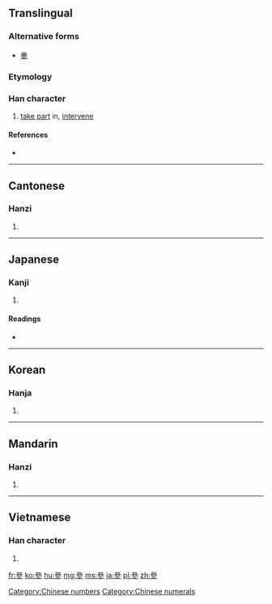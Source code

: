{{also|参}}
==Translingual==

===Alternative forms===
* [[曑]]

===Etymology===
{{Han compound|晶|㐱|c1=s|c2=p|ls=psc}}

===Han character===
{{Han char|rn=28|rad=厶|as=09|sn=11|four=2320<sub>2</sub>|canj=戈戈戈竹 (IIIH)}}

# [[take part]] in, [[intervene]]

====References====
* {{Han ref|kx=0164.280|dkj=03098|dj=0372.280|hdz=10387.230|uh=53C3|ud=21443|bh=B0D1|bd=45265}}

[[Category:Chinese numbers]]
[[Category:Chinese numerals]]
----

==Cantonese==

===Hanzi===
{{yue-hanzi|jyut=|y=chaam1|sim=参}}

# {{defn|lang=yue|sort=厶09}}

----

==Japanese==

===Kanji===
{{ja-kanji|grade=|rs=厶09}}

# {{defn|lang=ja|sort=厶09}}

====Readings====
* {{ja-readings|on=[[さん]] (san)|kun=[[まいる]] (mairu)}}

----

==Korean==

===Hanja===
{{ko-hanja|hangeul=[[참]], [[삼]]|rv=cham, sam|mr=ch'am, sam}}

# {{defn|lang=ko|sort=厶09}}

----

==Mandarin==

===Hanzi===
{{cmn-hanzi|sim=参|pin=[[cān]] ([[can1]]), [[cēn]] ([[cen1]]), [[dēn]] ([[den1]]), [[sān]] ([[san1]]), [[sǎn]] ([[san3]]), [[shēn]] ([[shen1]])|wg=ts'an<sup>1</sup>, ts'en<sup>1</sup>, *<sup>1</sup>, san<sup>1</sup>, <sup>3</sup>, shen<sup>1</sup>}}
# {{defn|lang=cmn|sort=厶09}}
----
==Vietnamese==

===Han character===
{{vi-hantu|[[tham]], [[sâm]]|rs=厶09}}

# {{defn|lang=vi|sort=厶09}}

[[fr:參]]
[[ko:參]]
[[hu:參]]
[[mg:參]]
[[ms:參]]
[[ja:參]]
[[pl:參]]
[[zh:參]]